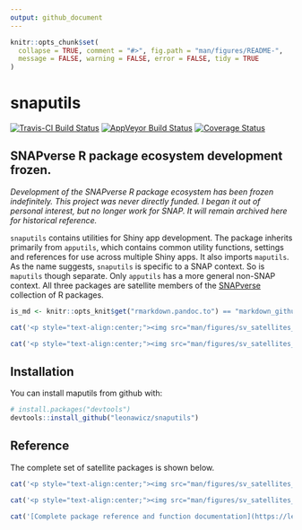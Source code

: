 ```yaml
---
output: github_document
---
```


<!-- README.md is generated from README.Rmd. Please edit that file -->

```r
knitr::opts_chunk$set(
  collapse = TRUE, comment = "#>", fig.path = "man/figures/README-",
  message = FALSE, warning = FALSE, error = FALSE, tidy = TRUE
)
```

# snaputils

[![Travis-CI Build Status](https://travis-ci.org/leonawicz/snaputils.svg?branch=master)](https://travis-ci.org/leonawicz/snaputils)
[![AppVeyor Build Status](https://ci.appveyor.com/api/projects/status/github/leonawicz/snaputils?branch=master&svg=true)](https://ci.appveyor.com/project/leonawicz/snaputils)
[![Coverage Status](https://img.shields.io/codecov/c/github/leonawicz/snaputils/master.svg)](https://codecov.io/github/leonawicz/snaputils?branch=master)

## SNAPverse R package ecosystem development frozen.

*Development of the SNAPverse R package ecosystem has been frozen indefinitely. This project was never directly funded. I began it out of personal interest, but no longer work for SNAP. It will remain archived here for historical reference.*

`snaputils` contains utilities for Shiny app development.
The package inherits primarily from `apputils`, which contains common utility functions, settings and references for use across multiple Shiny apps.
It also imports `maputils`. As the name suggests, `snaputils` is specific to a SNAP context. So is `maputils` though separate.
Only `apputils` has a more general non-SNAP context.
All three packages are satellite members of the [SNAPverse](https://leonawicz.github.io/snapverse/) collection of R packages.

```r
is_md <- knitr::opts_knit$get("rmarkdown.pandoc.to") == "markdown_github-ascii_identifiers"
```

```r
cat('<p style="text-align:center;"><img src="man/figures/sv_satellites_utils_snap.png" width=350></p><br>')
```

```r
cat('<p style="text-align:center;"><img src="man/figures/sv_satellites_utils_snap.svg"></p>')
```

## Installation

You can install maputils from github with:

```r
# install.packages("devtools")
devtools::install_github("leonawicz/snaputils")
```

## Reference

The complete set of satellite packages is shown below.

```r
cat('<p style="text-align:center;"><img src="man/figures/sv_satellites_all.png" width=350></p><br>')
```

```r
cat('<p style="text-align:center;"><img src="man/figures/sv_satellites_all.svg"></p>')
```

```r
cat('[Complete package reference and function documentation](https://leonawicz.github.io/snaputils/)')
```
